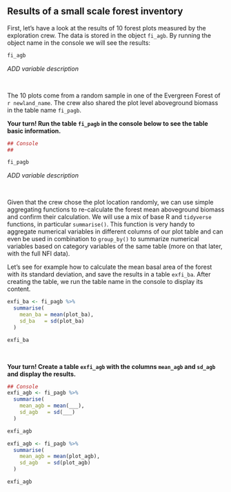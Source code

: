 

## Results of a small scale forest inventory

First, let's have a look at the results of 10 forest plots measured by the exploration crew. The data is stored in the object `fi_agb`. By running the object name in the console we will see the results:

```r

fi_agb

```

*ADD variable description*

\  

The 10 plots come from a random sample in one of the Evergreen Forest of ```r newland_name```. The crew also shared the plot level aboveground biomass in the table name `fi_pagb`. 

**Your turn! Run the table `fi_pagb` in the console below to see the table basic information.**

```r

## Console
##

```


```r

fi_pagb

```


*ADD variable description*

\  

Given that the crew chose the plot location randomly, we can use simple aggregating functions to re-calculate the forest mean aboveground biomass and confirm their calculation. We will use a mix of base R and `tidyverse` functions, in particular `summarise()`. This function is very handy to aggregate numerical variables in different columns of our plot table and can even be used in combination to `group_by()` to summarize numerical variables based on category variables of the same table (more on that later, with the full NFI data). 

Let's see for example how to calculate the mean basal area of the forest with its standard deviation, and save the results in a table `exfi_ba`. After creating the table, we run the table name in the console to display its content.

```r

exfi_ba <- fi_pagb %>%
  summarise(
    mean_ba = mean(plot_ba),
    sd_ba   = sd(plot_ba)
  )

exfi_ba

```

\  

**Your turn! Create a table `exfi_agb` with the columns `mean_agb` and `sd_agb` and display the results.**

```r

## Console
exfi_agb <- fi_pagb %>%
  summarise(
    mean_agb = mean(___),
    sd_agb   = sd(___)
  )

exfi_agb

```

```r

exfi_agb <- fi_pagb %>%
  summarise(
    mean_agb = mean(plot_agb),
    sd_agb   = sd(plot_agb)
  )

exfi_agb

```

